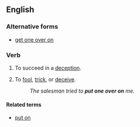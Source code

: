 ==English==

===Alternative forms===
* [[get one over on]]

===Verb===
{{en-verb|inf=[[to]] [[put]] [[one]] [[over]] [[(]][[on]][[)]]|puts one over|putting one over|put one over}}

# {{idiomatic}} To succeed in a [[deception]].
# {{idiomatic|with ''on''}} To [[fool]], [[trick]], or [[deceive]].
#: ''The salesman tried to '''put one over on''' me.''

====Related terms====
* [[put on]]